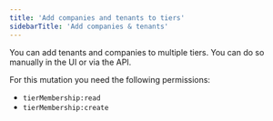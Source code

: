 ```yaml
---
title: 'Add companies and tenants to tiers'
sidebarTitle: 'Add companies & tenants'
---
```


You can add tenants and companies to multiple tiers. You can do so manually in the UI or via the API.

For this mutation you need the following permissions:

- `tierMembership:read`
- `tierMembership:create`

<Tabs>
  <Tab title="Typescript SDK">
    <Snippet file="typescript-sdk/add-members-to-tier.mdx" />
  </Tab>
  <Tab title="GraphQL">
    <Snippet file="graphql/add-members-to-tier.mdx" />
  </Tab>
</Tabs>


